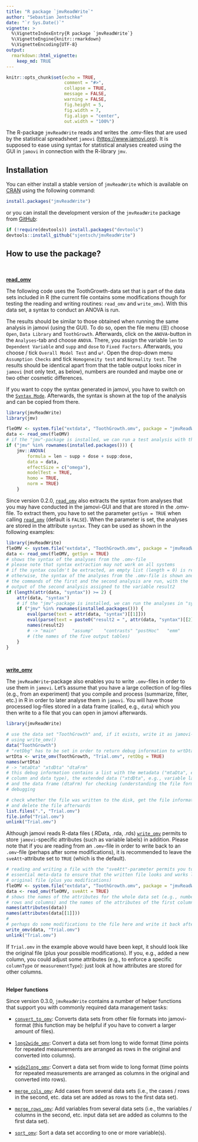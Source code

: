 ```yaml
---
title: "R package `jmvReadWrite`"
author: "Sebastian Jentschke"
date: "`r Sys.Date()`"
vignette: >
  %\VignetteIndexEntry{R package `jmvReadWrite`}
  %\VignetteEngine{knitr::rmarkdown}
  %\VignetteEncoding{UTF-8}
output:
  rmarkdown::html_vignette:
    keep_md: TRUE  
---
```


```r
knitr::opts_chunk$set(echo = TRUE,
                      comment = "#>",
                      collapse = TRUE,
                      message = FALSE,
                      warning = FALSE,
                      fig.height = 5,
                      fig.width = 7,
                      fig.align = "center",
                      out.width = "100%")
```


The R-package `jmvReadWrite` reads and writes the .omv-files that are used by
the statistical spreadsheet `jamovi` (<https://www.jamovi.org>). It is supposed
to ease using syntax for statistical analyses created using the GUI in `jamovi`
in connection with the R-library `jmv`.


## Installation

You can either install a stable version of `jmvReadWrite` which is available on
[CRAN](https://cran.r-project.org/package=jmvReadWrite) using the following command:

```r
install.packages("jmvReadWrite")
```

or you can install the development version of the `jmvReadWrite` package from
[GitHub](https://github.com/sjentsch/jmvReadWrite/):

```r
if (!require(devtools)) install.packages("devtools")
devtools::install_github("sjentsch/jmvReadWrite")
```

 
## How to use the package?
<br />

[**read_omv**](https://sjentsch.github.io/jmvReadWrite/reference/read_omv.html)

The following code uses the ToothGrowth-data set that is part of the data sets
included in R (the current file contains some modifications though for testing
the reading and writing routines: `read_omv` and `write_omv`). With this data
set, a syntax to conduct an ANOVA is run.

The results should be similar to those obtained when running the same analysis
in jamovi (using the GUI). To do so, open the file menu (☰) choose `Open`,
`Data Library` and `ToothGrowth`. Afterwards, click on the `ANOVA`-button in
the `Analyses`-tab and choose `ANOVA`. There, you assign the variable `len` to
`Dependent Variable` and `supp` and `dose` to `Fixed Factors`. Afterwards, you
choose / tick `Overall Model Test` and `ω²`. Open the drop-down menu
`Assumption Checks` and tick `Homogeneity test` and `Normality test`.
The results should be identical apart from that the table output looks nicer in
`jamovi` (not only text, as below), numbers are rounded and maybe one or two
other cosmetic differences.

If you want to copy the syntax generated in jamovi, you have to switch on the
[`Syntax Mode`](https://jamovi.readthedocs.io/en/latest/usermanual/um_6_jamovi_and_R.html#syntax-mode).
Afterwards, the syntax is shown at the top of the analysis and can be copied
from there.

```r
library(jmvReadWrite)
library(jmv)

fleOMV <- system.file("extdata", "ToothGrowth.omv", package = "jmvReadWrite")
data <- read_omv(fleOMV)
# if the "jmv"-package is installed, we can run a test analysis with the data
if ("jmv" %in% rownames(installed.packages())) {
    jmv::ANOVA(
        formula = len ~ supp + dose + supp:dose,
        data = data,
        effectSize = c("omega"),
        modelTest = TRUE,
        homo = TRUE,
        norm = TRUE)
    }
```

Since version 0.2.0,
[`read_omv`](https://sjentsch.github.io/jmvReadWrite/reference/read_omv.html)
also extracts the syntax from analyses that you may have conducted in the
jamovi-GUI and that are stored in the .omv-file. To extract them, you have to
set the parameter `getSyn = TRUE` when calling
[`read_omv`](https://sjentsch.github.io/jmvReadWrite/reference/read_omv.html)
(default is `FALSE`). When the parameter is set, the analyses are stored in the
attribute `syntax`. They can be used as shown in the following examples:

```r
library(jmvReadWrite)
fleOMV <- system.file("extdata", "ToothGrowth.omv", package = "jmvReadWrite")
data <- read_omv(fleOMV, getSyn = TRUE)
# shows the syntax of the analyses from the .omv-file
# please note that syntax extraction may not work on all systems
# if the syntax couldn't be extracted, an empty list (length = 0) is returned,
# otherwise, the syntax of the analyses from the .omv-file is shown and
# the commands of the first and the second analysis are run, with the
# output of the second analysis assigned to the variable result2
if (length(attr(data, "syntax")) >= 2) {
    attr(data, "syntax")
    # if the "jmv"-package is installed, we can run the analyses in "syntax"
    if ("jmv" %in% rownames(installed.packages())) {
        eval(parse(text = attr(data, "syntax")[[1]]))
        eval(parse(text = paste0("result2 = ", attr(data, "syntax")[[2]])))
        names(result2)
        # -> "main"      "assump"    "contrasts" "postHoc"   "emm"
        # (the names of the five output tables)
    }
}
```
<br/>

[**write_omv**](https://sjentsch.github.io/jmvReadWrite/reference/write_omv.html)

The `jmvReadWrite`-package also enables you to write `.omv`-files in order to
use them in `jamovi`. Let's assume that you have a large collection of
log-files (e.g., from an experiment) that you compile and process (summarize,
filter, etc.) in R in order to later analyse them in `jamovi`. You will have
those processed log-files stored in a data frame (called, e.g., `data`) which
you then write to a file that you can open in jamovi afterwards.

```r
library(jmvReadWrite)

# use the data set "ToothGrowth" and, if it exists, write it as jamovi-file
# using write_omv()
data("ToothGrowth")
# "retDbg" has to be set in order to return debug information to wrtDta
wrtDta <- write_omv(ToothGrowth, "Trial.omv", retDbg = TRUE)
names(wrtDta)
# -> "mtaDta" "xtdDta" "dtaFrm"
# this debug information contains a list with the metadata ("mtaDta", e.g.,
# column and data type), the extended data ("xtdDta", e.g., variable lables),
# and the data frame (dtaFrm) for checking (understanding the file format) and
# debugging

# check whether the file was written to the disk, get the file information (size, etc.)
# and delete the file afterwards
list.files(".", "Trial.omv")
file.info("Trial.omv")
unlink("Trial.omv")
```

Although jamovi reads R-data files (.RData, .rda, .rds)
[`write_omv`](https://sjentsch.github.io/jmvReadWrite/reference/write_omv.html)
permits to store `jamovi`-specific attributes (such as variable labels) in
addition. Please note that if you are reading from an `.omv`-file in order to
write back to an `.omv`-file (perhaps after some modifications), it is
recommended to leave the `sveAtt`-attribute set to `TRUE` (which is the
default).

```r
# reading and writing a file with the "sveAtt"-parameter permits you to keep
# essential meta-data to ensure that the written file looks and works like the
# original file (plus you modifications)
fleOMV <- system.file("extdata", "ToothGrowth.omv", package = "jmvReadWrite")
data <- read_omv(fleOMV, sveAtt = TRUE)
# shows the names of the attributes for the whole data set (e.g., number of
# rows and columns) and the names of the attributes of the first column
names(attributes(data))
names(attributes(data[[1]]))
#
# perhaps do some modifications to the file here and write it back afterwards
write_omv(data, "Trial.omv")
unlink("Trial.omv")
```

If `Trial.omv` in the example above would have been kept, it should look like
the original file (plus your possible modifications). If you, e.g., added a new
column, you could adjust some attributes (e.g., to enforce a specific
`columnType` or `measurementType`): just look at how attributes are stored for
other columns.
<br /><br />

**Helper functions**

Since version 0.3.0, `jmvReadWrite` contains a number of helper functions that
support you with commonly required data management tasks:

* [`convert_to_omv`](https://sjentsch.github.io/jmvReadWrite/reference/convert_to_omv.html):
  Converts data sets from other file formats into jamovi-format (this function
  may be helpful if you have to convert a larger amount of files).

* [`long2wide_omv`](https://sjentsch.github.io/jmvReadWrite/reference/long2wide_omv.html):
  Convert a data set from long to wide format (time points for repeated
  measurements are arranged as rows in the original and converted into
  columns).

* [`wide2long_omv`](https://sjentsch.github.io/jmvReadWrite/reference/wide2long_omv.html):
  Convert a data set from wide to long format (time points for repeated
  measurements are arranged as columns in the original and converted into
  rows).

* [`merge_cols_omv`](https://sjentsch.github.io/jmvReadWrite/reference/merge_cols_omv.html):
  Add cases from several data sets (i.e., the cases / rows in the second, etc.
  data set are added as rows to the first data set).

* [`merge_rows_omv`](https://sjentsch.github.io/jmvReadWrite/reference/merge_rows_omv.html):
  Add variables from several data sets (i.e., the variables / columns in the
  second, etc. input data set are added as columns to the first data set).

* [`sort_omv`](https://sjentsch.github.io/jmvReadWrite/reference/sort_omv.html):
  Sort a data set according to one or more variable(s).

